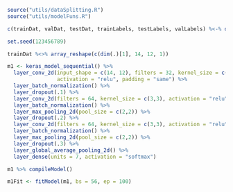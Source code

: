 ```r
source("utils/dataSplitting.R")
source("utils/modelFuns.R")

c(trainDat, valDat, testDat, trainLabels, testLabels, valLabels) %<-% dataGen(nom = T)

set.seed(123456789)

trainDat %<>% array_reshape(c(dim(.)[1], 14, 12, 1))
```

```r
m1 <- keras_model_sequential() %>%
  layer_conv_2d(input_shape = c(14, 12), filters = 32, kernel_size = c(3,3),
                activation = "relu", padding = "same") %>%
  layer_batch_normalization() %>%
  layer_dropout(.1) %>%
  layer_conv_2d(filters = 64, kernel_size = c(3,3), activation = "relu", padding = "same") %>%
  layer_batch_normalization() %>%
  layer_max_pooling_2d(pool_size = c(2,2)) %>%
  layer_dropout(.2) %>%
  layer_conv_2d(filters = 64, kernel_size = c(3,3), activation = "relu", padding = "same") %>%
  layer_batch_normalization() %>%
  layer_max_pooling_2d(pool_size = c(2,2)) %>%
  layer_dropout(.3) %>%
  layer_global_average_pooling_2d() %>%
  layer_dense(units = 7, activation = "softmax")

m1 %>% compileModel()

m1Fit <- fitModel(m1, bs = 56, ep = 100)
  

```